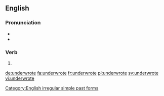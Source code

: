 ==English==

===Pronunciation===
* {{IPA|/ʌn.dɚˈɹoʊt/|lang=en}}
* {{rhymes|əʊt|lang=en}}

===Verb===
{{head|en|verb form}}

# {{en-simple past of|underwrite}}

[[Category:English irregular simple past forms]]

[[de:underwrote]]
[[fa:underwrote]]
[[fr:underwrote]]
[[pl:underwrote]]
[[sv:underwrote]]
[[vi:underwrote]]